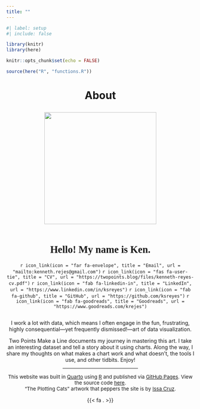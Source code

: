 ```yaml
---
title: ""
---
```


```r
#| label: setup
#| include: false

library(knitr)
library(here)

knitr::opts_chunk$set(echo = FALSE)

source(here("R", "functions.R"))
```

<center>

<h1 style="margin-bottom: 1em">About</h1>

<p style="margin: 0"><img src="images/logo-round-1.png" width="300" height="300/"/></p>

<p style="font-family: Karla; font-size: 20pt; font-weight: 700; margin: 2em 0 .75em 0">Hello! My name is Ken.</p>

<p style="margin: 0 0 2em 0">`r icon_link(icon = "far fa-envelope", title = "Email", url = "mailto:kenneth.rejes@gmail.com")` `r icon_link(icon = "fas fa-user-tie", title = "CV", url = "https://twopoints.blog/files/kenneth-reyes-cv.pdf")` `r icon_link(icon = "fab fa-linkedin-in", title = "LinkedIn", url = "https://www.linkedin.com/in/ksreyes")` `r icon_link(icon = "fab fa-github", title = "GitHub", url = "https://github.com/ksreyes")` `r icon_link(icon = "fab fa-goodreads", title = "Goodreads", url = "https://www.goodreads.com/krejes")`</p>

I work a lot with data, which means I often engage in the fun, frustrating, highly consequential---yet frequently dismissed!---art of data visualization.

<span class="inline">Two Points Make a Line</span> documents my journey in mastering this art. I take an interesting dataset and tell a story about it using charts. Along the way, I share my thoughts on what makes a chart work and what doesn't, the tools I use, and other tidbits. Enjoy!

<hr style="width:40%">

<p style="font-size: 10pt; margin: 1em 0 0 0">This website was built in [Quarto](https://quarto.org/) using [R](https://www.r-project.org/) and published via [GitHub Pages](https://pages.github.com/). View the source code [here](https://github.com/ksreyes/twopoints). <br>
"The Plotting Cats" artwork that peppers the site is by [Issa Cruz](https://www.instagram.com/issadalawatatlo_/).</p>

<p style: "margin: 0">{{< fa . >}}</p>